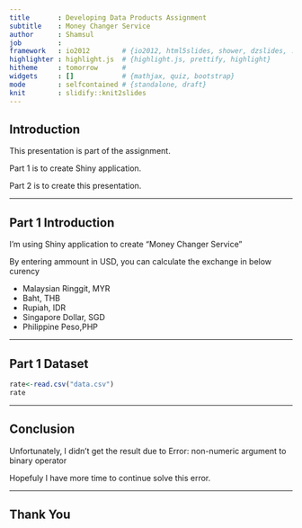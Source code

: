 ---
title       : Developing Data Products Assignment
subtitle    : Money Changer Service
author      : Shamsul
job         : 
framework   : io2012        # {io2012, html5slides, shower, dzslides, ...}
highlighter : highlight.js  # {highlight.js, prettify, highlight}
hitheme     : tomorrow      # 
widgets     : []            # {mathjax, quiz, bootstrap}
mode        : selfcontained # {standalone, draft}
knit        : slidify::knit2slides
---

## Introduction

This presentation is part of the assignment.

Part 1 is to create Shiny application.

Part 2 is to create this presentation.


---

## Part 1 Introduction

I'm using Shiny application to create "Money Changer Service"

By entering ammount in USD, you can calculate the exchange in below curency

+ Malaysian Ringgit, MYR
+ Baht, THB
+ Rupiah, IDR
+ Singapore Dollar, SGD
+ Philippine Peso,PHP

---

## Part 1 Dataset

```{r}
rate<-read.csv("data.csv")
rate
```

---

## Conclusion

Unfortunately, I didn't get the result due to 
Error: non-numeric argument to binary operator

Hopefuly I have more time to continue solve this error.

---

## Thank You

